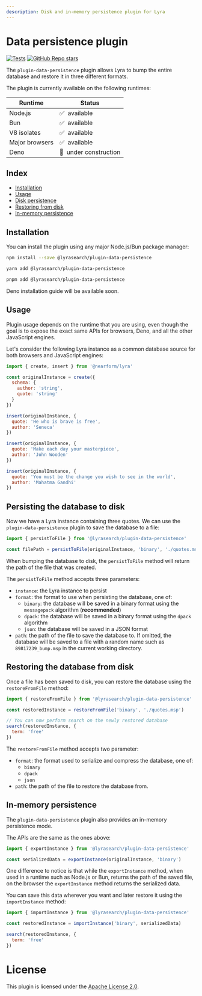 ```yaml
---
description: Disk and in-memory persistence plugin for Lyra
---
```



# Data persistence plugin

[![Tests](https://github.com/LyraSearch/plugin-data-persistence/actions/workflows/tests.yml/badge.svg)](https://github.com/LyraSearch/plugin-disk-persistence/actions/workflows/tests.yml)
[![GitHub Repo stars](https://img.shields.io/github/stars/lyrasearch/plugin-data-persistence?style=social)](https://github.com/lyrasearch/plugin-data-persistence)

The `plugin-data-persistence` plugin allows Lyra to bump the entire database and
restore it in three different formats.

The plugin is currently available on the following runtimes:

| Runtime        | Status                     |
| -------------- | -------------------------- |
| Node.js        | ✅ &nbsp;available          |
| Bun            | ✅ &nbsp;available          |
| V8 isolates    | ✅ &nbsp;available          |
| Major browsers | ✅ &nbsp;available          |
| Deno           | 🚧 &nbsp;under construction |

## Index

- [Installation](#installation)
- [Usage](#usage)
- [Disk persistence](#persisting-the-database-to-disk)
- [Restoring from disk](#restoring-the-database-from-disk)
- [In-memory persistence](#in-memory-persistence)

## Installation

You can install the plugin using any major Node.js/Bun package manager:

```bash title="Install with npm"
npm install --save @lyrasearch/plugin-data-persistence
```

```bash title="Install with yarn"
yarn add @lyrasearch/plugin-data-persistence
```

```bash title="Install with pnpm"
pnpm add @lyrasearch/plugin-data-persistence
```

Deno installation guide will be available soon.

## Usage

Plugin usage depends on the runtime that you are using, even though the goal is
to expose the exact same APIs for browsers, Deno, and all the other JavaScript
engines.

Let's consider the following Lyra instance as a common database source for both
browsers and JavaScript engines:

```js title="Lyra instance"
import { create, insert } from '@nearform/lyra'

const originalInstance = create({
  schema: {
    author: 'string',
    quote: 'string'
  }
})

insert(originalInstance, {
  quote: 'He who is brave is free',
  author: 'Seneca'
})

insert(originalInstance, {
  quote: 'Make each day your masterpiece',
  author: 'John Wooden'
})

insert(originalInstance, {
  quote: 'You must be the change you wish to see in the world',
  author: 'Mahatma Gandhi'
})
```

## Persisting the database to disk

Now we have a Lyra instance containing three quotes. We can use the
`plugin-data-persistence` plugin to save the database to a file:

```js title="Save database to file"
import { persistToFile } from '@lyrasearch/plugin-data-persistence'

const filePath = persistToFile(originalInstance, 'binary', './quotes.msp')
```

When bumping the database to disk, the `persistToFile` method will return the path of
the file that was created.

The `persistToFile` method accepts three parameters:

- `instance`: the Lyra instance to persist
- `format`: the format to use when persisting the database, one of:
  - `binary`: the database will be saved in a binary format using the
    `messagepack` algorithm (**recommended**)
  - `dpack`: the database will be saved in a binary format using the `dpack`
    algorithm
  - `json`: the database will be saved in a JSON format
- `path`: the path of the file to save the database to. If omitted, the database
  will be saved to a file with a random name such as `89817239_bump.msp` in the
  current working directory.

## Restoring the database from disk

Once a file has been saved to disk, you can restore the database using the
`restoreFromFile` method:

```js title="Restore database from file"
import { restoreFromFile } from '@lyrasearch/plugin-data-persistence'

const restoredInstance = restoreFromFile('binary', './quotes.msp')

// You can now perform search on the newly restored database
search(restoredInstance, {
  term: 'free'
})
```

The `restoreFromFile` method accepts two parameter:

- `format`: the format used to serialize and compress the database, one of:
  - `binary`
  - `dpack`
  - `json`
- `path`: the path of the file to restore the database from.

## In-memory persistence

The `plugin-data-persistence` plugin also provides an in-memory persistence
mode.

The APIs are the same as the ones above:

```js title="In-memory persistence"
import { exportInstance } from '@lyrasearch/plugin-data-persistence'

const serializedData = exportInstance(originalInstance, 'binary')
```

One difference to notice is that while the `exportInstance` method, when used in a
runtime such as Node.js or Bun, returns the path of the saved file, on the
browser the `exportInstance` method returns the serialized data.

You can save this data wherever you want and later restore it using the
`importInstance` method:

```js title="Restore in-memory database"
import { importInstance } from '@lyrasearch/plugin-data-persistence'

const restoredInstance = importInstance('binary', serializedData)

search(restoredInstance, {
  term: 'free'
})
```

# License

This plugin is licensed under the
[Apache License 2.0](https://github.com/LyraSearch/plugin-data-persistence/blob/main/LICENSE.md).

